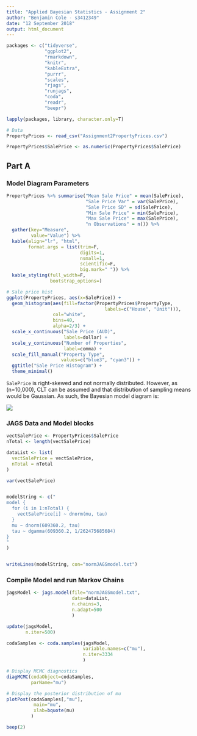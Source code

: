 ```yaml
---
title: "Applied Bayesian Statistics - Assignment 2"
author: "Benjamin Cole - s3412349"
date: "12 September 2018"
output: html_document
---
```


```r

packages <- c("tidyverse",
              "ggplot2",
              "rmarkdown",
              "knitr",
              "kableExtra",
              "purrr",
              "scales",
              "rjags",
              "runjags",
              "coda",
              "readr",
              "beepr")

lapply(packages, library, character.only=T)

# Data
PropertyPrices <- read_csv("Assignment2PropertyPrices.csv")

PropertyPrices$SalePrice <- as.numeric(PropertyPrices$SalePrice)

```

## Part A

### Model Diagram Parameters

```r

PropertyPrices %>% summarise("Mean Sale Price" = mean(SalePrice),
                             "Sale Price Var" = var(SalePrice),
                             "Sale Price SD" = sd(SalePrice),
                             "Min Sale Price" = min(SalePrice),
                             "Max Sale Price" = max(SalePrice),
                             "n Observations" = n()) %>% 
  gather(key="Measure",
         value="Value") %>% 
  kable(align="lr", "html",
        format.args = list(trim=F,
                           digits=1,
                           nsmall=1,
                           scientific=F,
                           big.mark=" ")) %>% 
  kable_styling(full_width=F,
                bootstrap_options=)

# Sale price hist
ggplot(PropertyPrices, aes(x=SalePrice)) +
  geom_histogram(aes(fill=factor(PropertyPrices$PropertyType,
                                    labels=c("House", "Unit"))),
                 col="white",
                 bins=40,
                 alpha=2/3) +
  scale_x_continuous("Sale Price (AUD)",
                     labels=dollar) +
  scale_y_continuous("Number of Properties",
                     label=comma) + 
  scale_fill_manual("Property Type",
                    values=c("blue3", "cyan3")) +
  ggtitle("Sale Price Histogram") +
  theme_minimal()

```

`SalePrice` is right-skewed and not normally distributed. However, as \(n=10,000\), CLT can be assumed and that distribution of sampling means would be Gaussian. As such, the Bayesian model diagram is:

![](Model Diagram.png)

### JAGS Data and Model blocks

```r

vectSalePrice <- PropertyPrices$SalePrice
nTotal <- length(vectSalePrice)

dataList <- list(
  vectSalePrice = vectSalePrice,
  nTotal = nTotal
)

var(vectSalePrice)


modelString <- c("
model {
  for (i in 1:nTotal) {
    vectSalePrice[i] ~ dnorm(mu, tau)
  }
  mu ~ dnorm(609360.2, tau)
  tau ~ dgamma(609360.2, 1/262475685684)
}
"
)


writeLines(modelString, con="normJAGSmodel.txt")

```

### Compile Model and run Markov Chains


```r

jagsModel <- jags.model(file="normJAGSmodel.txt",
                        data=dataList,
                        n.chains=3,
                        n.adapt=500
                        )

update(jagsModel,
       n.iter=500)

codaSamples <- coda.samples(jagsModel,
                            variable.names=c("mu"),
                            n.iter=3334
                            )

# Display MCMC diagnostics
diagMCMC(codaObject=codaSamples,
         parName="mu")

# Display the posterior distribution of mu
plotPost(codaSamples[,"mu"],
          main="mu",
          xlab=bquote(mu)
         )

beep(2)

```


